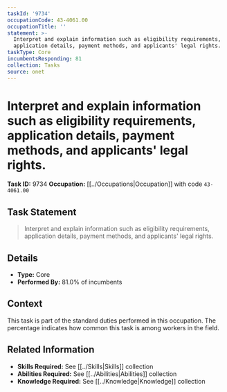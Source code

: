 ```yaml
---
taskId: '9734'
occupationCode: 43-4061.00
occupationTitle: ''
statement: >-
  Interpret and explain information such as eligibility requirements,
  application details, payment methods, and applicants' legal rights.
taskType: Core
incumbentsResponding: 81
collection: Tasks
source: onet
---
```

# Interpret and explain information such as eligibility requirements, application details, payment methods, and applicants' legal rights.

**Task ID:** 9734
**Occupation:** [[../Occupations|Occupation]] with code `43-4061.00`

## Task Statement

> Interpret and explain information such as eligibility requirements, application details, payment methods, and applicants' legal rights.

## Details

- **Type:** Core
- **Performed By:** 81.0% of incumbents

## Context

This task is part of the standard duties performed in this occupation. The percentage indicates how common this task is among workers in the field.

## Related Information

- **Skills Required:** See [[../Skills|Skills]] collection
- **Abilities Required:** See [[../Abilities|Abilities]] collection
- **Knowledge Required:** See [[../Knowledge|Knowledge]] collection
